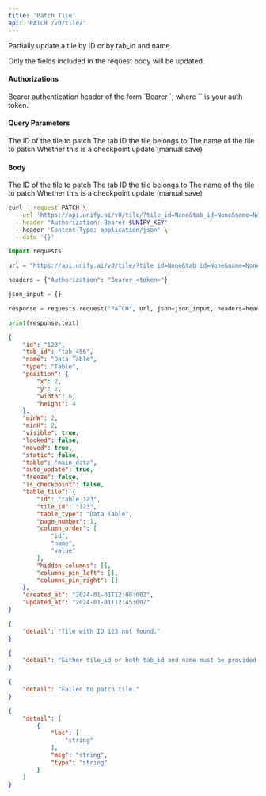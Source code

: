 ```yaml
---
title: 'Patch Tile'
api: 'PATCH /v0/tile/'
---
```

Partially update a tile by ID or by tab_id and name.

Only the fields included in the request body will be updated.

#### Authorizations

<ParamField header="Authorization" type="string" required="true">
  Bearer authentication header of the form `Bearer <token>`, where `<token>` is your auth token.
</ParamField>

#### Query Parameters

<ParamField query="tile_id" type="string | null" >
The ID of the tile to patch
</ParamField>

<ParamField query="tab_id" type="string | null" >
The tab ID the tile belongs to
</ParamField>

<ParamField query="name" type="string | null" >
The name of the tile to patch
</ParamField>

<ParamField query="checkpoint" type="boolean" >
Whether this is a checkpoint update (manual save)
</ParamField>

#### Body

<ParamField body="tile_id" type="string | null" >
The ID of the tile to patch
</ParamField>

<ParamField body="tab_id" type="string | null" >
The tab ID the tile belongs to
</ParamField>

<ParamField body="name" type="string | null" >
The name of the tile to patch
</ParamField>

<ParamField body="checkpoint" type="boolean" >
Whether this is a checkpoint update (manual save)
</ParamField>

<RequestExample>

```bash cURL
curl --request PATCH \
  --url 'https://api.unify.ai/v0/tile/?tile_id=None&tab_id=None&name=None&checkpoint=None' \
  --header "Authorization: Bearer $UNIFY_KEY"
  --header 'Content-Type: application/json' \
  --data '{}'
```

```python Python
import requests

url = "https://api.unify.ai/v0/tile/?tile_id=None&tab_id=None&name=None&checkpoint=None"

headers = {"Authorization": "Bearer <token>"}

json_input = {}

response = requests.request("PATCH", url, json=json_input, headers=headers)

print(response.text)
```

</RequestExample>
<ResponseExample>

```json 200
{
    "id": "123",
    "tab_id": "tab_456",
    "name": "Data Table",
    "type": "Table",
    "position": {
        "x": 2,
        "y": 2,
        "width": 6,
        "height": 4
    },
    "minW": 2,
    "minH": 2,
    "visible": true,
    "locked": false,
    "moved": true,
    "static": false,
    "table": "main_data",
    "auto_update": true,
    "freeze": false,
    "is_checkpoint": false,
    "table_tile": {
        "id": "table_123",
        "tile_id": "123",
        "table_type": "Data Table",
        "page_number": 1,
        "column_order": [
            "id",
            "name",
            "value"
        ],
        "hidden_columns": [],
        "columns_pin_left": [],
        "columns_pin_right": []
    },
    "created_at": "2024-01-01T12:00:00Z",
    "updated_at": "2024-01-01T12:45:00Z"
}
```

```json 404
{
    "detail": "Tile with ID 123 not found."
}
```

```json 400
{
    "detail": "Either tile_id or both tab_id and name must be provided."
}
```

```json 500
{
    "detail": "Failed to patch tile."
}
```

```json 422
{
    "detail": [
        {
            "loc": [
                "string"
            ],
            "msg": "string",
            "type": "string"
        }
    ]
}
```

</ResponseExample>
